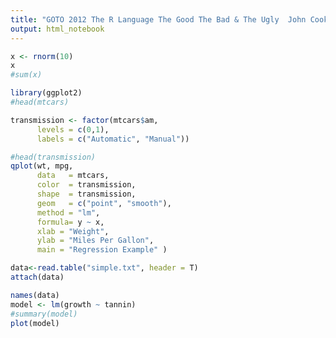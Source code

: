 ```yaml
---
title: "GOTO 2012 The R Language The Good The Bad & The Ugly  John Cook"
output: html_notebook
---
```


```r
x <- rnorm(10)
x
#sum(x)

```


```r
library(ggplot2)
#head(mtcars)

transmission <- factor(mtcars$am,
      levels = c(0,1),
      labels = c("Automatic", "Manual"))

#head(transmission)
qplot(wt, mpg,
      data   = mtcars,
      color  = transmission,
      shape  = transmission,
      geom   = c("point", "smooth"),
      method = "lm",
      formula= y ~ x,
      xlab = "Weight",
      ylab = "Miles Per Gallon",
      main = "Regression Example" )


```




```r


data<-read.table("simple.txt", header = T)
attach(data)

names(data)
model <- lm(growth ~ tannin)
#summary(model)
plot(model)


```

